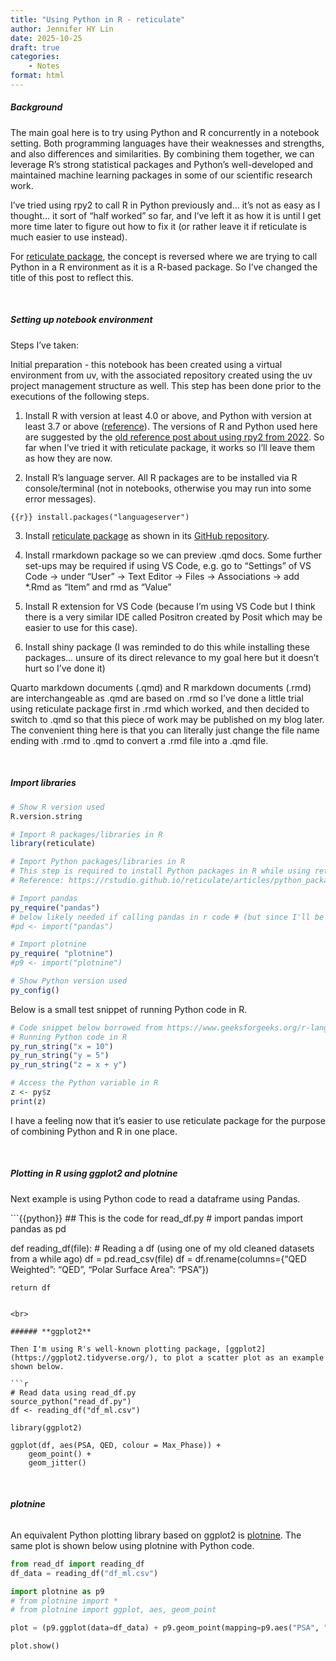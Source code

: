 ```yaml
---
title: "Using Python in R - reticulate"
author: Jennifer HY Lin
date: 2025-10-25
draft: true
categories: 
    - Notes
format: html
---
```


##### **Background**

The main goal here is to try using Python and R concurrently in a notebook setting. Both programming languages have their weaknesses and strengths, and also differences and similarities. By combining them together, we can leverage R's strong statistical packages and Python's well-developed and maintained machine learning packages in some of our scientific research work.

I've tried using rpy2 to call R in Python previously and... it's not as easy as I thought... it sort of "half worked" so far, and I've left it as how it is until I get more time later to figure out how to fix it (or rather leave it if reticulate is much easier to use instead). 

For [reticulate package](https://rstudio.github.io/reticulate/index.html), the concept is reversed where we are trying to call Python in a R environment as it is a R-based package. So I've changed the title of this post to reflect this.

<br>

##### **Setting up notebook environment**

Steps I've taken:

Initial preparation - this notebook has been created using a virtual environment from uv, with the associated repository created using the uv project management structure as well. This step has been done prior to the executions of the following steps.

1. Install R with version at least 4.0 or above, and Python with version at least 3.7 or above ([reference](https://rviews.rstudio.com/2022/05/25/calling-r-from-python-with-rpy2/)). The versions of R and Python used here are suggested by the [old reference post about using rpy2 from 2022](https://rviews.rstudio.com/2022/05/25/calling-r-from-python-with-rpy2/). So far when I've tried it with reticulate package, it works so I'll leave them as how they are now.

2. Install R's language server. All R packages are to be installed via R console/terminal (not in notebooks, otherwise you may run into some error messages).

```{{r}}
install.packages("languageserver")
```

3. Install [reticulate package](https://rstudio.github.io/reticulate/) as shown in its [GitHub repository](https://github.com/rstudio/reticulate/).

4. Install rmarkdown package so we can preview .qmd docs. Some further set-ups may be required if using VS Code, e.g. go to "Settings" of VS Code -> under "User" -> Text Editor -> Files -> Associations -> add *.Rmd as "Item" and rmd as "Value"

5. Install R extension for VS Code (because I'm using VS Code but I think there is a very similar IDE called Positron created by Posit which may be easier to use for this case).

6. Install shiny package (I was reminded to do this while installing these packages... unsure of its direct relevance to my goal here but it doesn't hurt so I've done it)

Quarto markdown documents (.qmd) and R markdown documents (.rmd) are interchangeable as .qmd are based on .rmd so I've done a little trial using reticulate package first in .rmd which worked, and then decided to switch to .qmd so that this piece of work may be published on my blog later. The convenient thing here is that you can literally just change the file name ending with .rmd to .qmd to convert a .rmd file into a .qmd file. 

<br>

##### **Import libraries**

```r
# Show R version used
R.version.string
```

```r
# Import R packages/libraries in R
library(reticulate)

# Import Python packages/libraries in R 
# This step is required to install Python packages in R while using reticulate
# Reference: https://rstudio.github.io/reticulate/articles/python_packages.html

# Import pandas
py_require("pandas")
# below likely needed if calling pandas in r code # (but since I'll be using python code, we can just import python packages as usual without following code)    
#pd <- import("pandas")

# Import plotnine
py_require( "plotnine")
#p9 <- import("plotnine")
```

```r
# Show Python version used
py_config()
```

Below is a small test snippet of running Python code in R.

```r
# Code snippet below borrowed from https://www.geeksforgeeks.org/r-language/integrating-python-code-with-r/
# Running Python code in R
py_run_string("x = 10")
py_run_string("y = 5")
py_run_string("z = x + y")

# Access the Python variable in R
z <- py$z  
print(z)
```

I have a feeling now that it's easier to use reticulate package for the purpose of combining Python and R in one place.

<br>

##### **Plotting in R using ggplot2 and plotnine**

Next example is using Python code to read a dataframe using Pandas.

```{{python}}
## This is the code for read_df.py
# import pandas
import pandas as pd

def reading_df(file):
    # Reading a df (using one of my old cleaned datasets from a while ago)
    df = pd.read_csv(file)
    df = df.rename(columns={"QED Weighted": "QED", "Polar Surface Area": "PSA"})
    
    return df
```

<br>

###### **ggplot2**

Then I'm using R's well-known plotting package, [ggplot2](https://ggplot2.tidyverse.org/), to plot a scatter plot as an example shown below.

```r
# Read data using read_df.py
source_python("read_df.py")
df <- reading_df("df_ml.csv")

library(ggplot2)

ggplot(df, aes(PSA, QED, colour = Max_Phase)) + 
    geom_point() + 
    geom_jitter()
```

<br>

###### **plotnine**

An equivalent Python plotting library based on ggplot2 is [plotnine](https://plotnine.org/). The same plot is shown below using plotnine with Python code.

```python
from read_df import reading_df
df_data = reading_df("df_ml.csv")

import plotnine as p9
# from plotnine import *
# from plotnine import ggplot, aes, geom_point

plot = (p9.ggplot(data=df_data) + p9.geom_point(mapping=p9.aes("PSA", "QED", color = "Max_Phase")))

plot.show()
```


